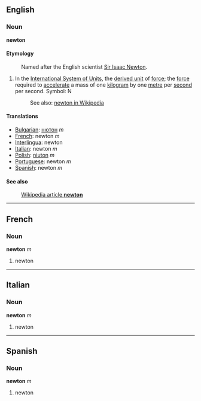==English==
===Noun===
'''newton'''

====Etymology====
:Named after the English scientist [[w:Isaac_Newton|Sir Isaac Newton]].

#In the [[SI|International System of Units]], the [[Wiktionary_Appendix:SI_units|derived unit]] of [[force]]; the [[force]] required to [[accelerate]] a mass of one [[kilogram]] by one [[metre]] per [[second]] per second.  Symbol: N
#: See also: [[w:Newton|newton in Wikipedia]]

====Translations====

*[[Bulgarian]]: [[нютон]] ''m''
*[[French]]: newton ''m''
*[[Interlingua]]: newton
*[[Italian]]: newton ''m''
*[[Polish]]: [[niuton]] ''m''
*[[Portuguese]]: newton ''m''
*[[Spanish]]: newton ''m''

====See also====
:[[en:newton|Wikipedia article '''newton''']]

----
==French==
===Noun===
'''newton''' ''m''


#newton

----
==Italian==
===Noun===
'''newton''' ''m''

#newton

----
==Spanish==
===Noun===
'''newton''' ''m''

#newton